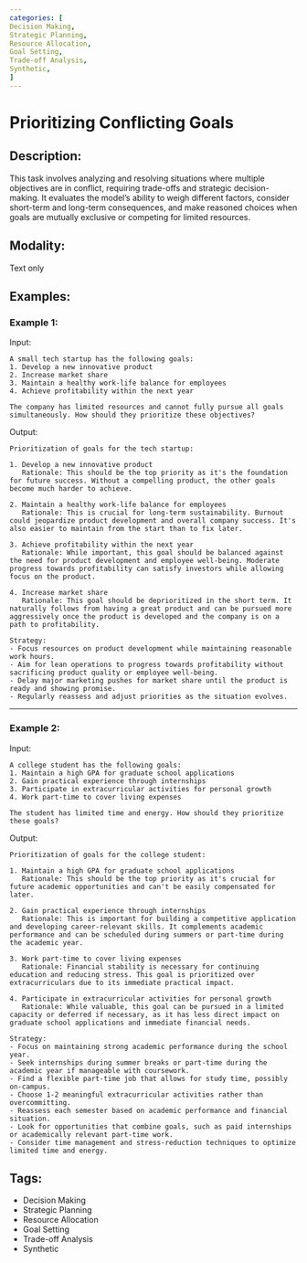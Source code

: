 ```yaml
---
categories: [
Decision Making,
Strategic Planning,
Resource Allocation,
Goal Setting,
Trade-off Analysis,
Synthetic,
]
---
```


# Prioritizing Conflicting Goals

## Description:
This task involves analyzing and resolving situations where multiple objectives are in conflict, requiring trade-offs and strategic decision-making. It evaluates the model's ability to weigh different factors, consider short-term and long-term consequences, and make reasoned choices when goals are mutually exclusive or competing for limited resources.

## Modality:
Text only

## Examples:

### Example 1:

Input:

```
A small tech startup has the following goals:
1. Develop a new innovative product
2. Increase market share
3. Maintain a healthy work-life balance for employees
4. Achieve profitability within the next year

The company has limited resources and cannot fully pursue all goals simultaneously. How should they prioritize these objectives?
```

Output:

```
Prioritization of goals for the tech startup:

1. Develop a new innovative product
   Rationale: This should be the top priority as it's the foundation for future success. Without a compelling product, the other goals become much harder to achieve.

2. Maintain a healthy work-life balance for employees
   Rationale: This is crucial for long-term sustainability. Burnout could jeopardize product development and overall company success. It's also easier to maintain from the start than to fix later.

3. Achieve profitability within the next year
   Rationale: While important, this goal should be balanced against the need for product development and employee well-being. Moderate progress towards profitability can satisfy investors while allowing focus on the product.

4. Increase market share
   Rationale: This goal should be deprioritized in the short term. It naturally follows from having a great product and can be pursued more aggressively once the product is developed and the company is on a path to profitability.

Strategy:
- Focus resources on product development while maintaining reasonable work hours.
- Aim for lean operations to progress towards profitability without sacrificing product quality or employee well-being.
- Delay major marketing pushes for market share until the product is ready and showing promise.
- Regularly reassess and adjust priorities as the situation evolves.
```

---

### Example 2:

Input:

```
A college student has the following goals:
1. Maintain a high GPA for graduate school applications
2. Gain practical experience through internships
3. Participate in extracurricular activities for personal growth
4. Work part-time to cover living expenses

The student has limited time and energy. How should they prioritize these goals?
```

Output:

```
Prioritization of goals for the college student:

1. Maintain a high GPA for graduate school applications
   Rationale: This should be the top priority as it's crucial for future academic opportunities and can't be easily compensated for later.

2. Gain practical experience through internships
   Rationale: This is important for building a competitive application and developing career-relevant skills. It complements academic performance and can be scheduled during summers or part-time during the academic year.

3. Work part-time to cover living expenses
   Rationale: Financial stability is necessary for continuing education and reducing stress. This goal is prioritized over extracurriculars due to its immediate practical impact.

4. Participate in extracurricular activities for personal growth
   Rationale: While valuable, this goal can be pursued in a limited capacity or deferred if necessary, as it has less direct impact on graduate school applications and immediate financial needs.

Strategy:
- Focus on maintaining strong academic performance during the school year.
- Seek internships during summer breaks or part-time during the academic year if manageable with coursework.
- Find a flexible part-time job that allows for study time, possibly on-campus.
- Choose 1-2 meaningful extracurricular activities rather than overcommitting.
- Reassess each semester based on academic performance and financial situation.
- Look for opportunities that combine goals, such as paid internships or academically relevant part-time work.
- Consider time management and stress-reduction techniques to optimize limited time and energy.
```

## Tags:
- Decision Making
- Strategic Planning
- Resource Allocation
- Goal Setting
- Trade-off Analysis
- Synthetic